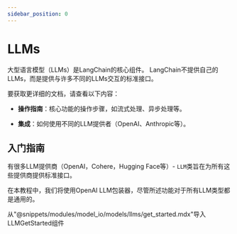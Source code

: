```yaml
---
sidebar_position: 0
---
```

# LLMs

大型语言模型（LLMs）是LangChain的核心组件。
LangChain不提供自己的LLMs，而是提供与许多不同的LLMs交互的标准接口。

要获取更详细的文档，请查看以下内容：

- **操作指南**：核心功能的操作步骤，如流式处理、异步处理等。

- **集成**：如何使用不同的LLM提供者（OpenAI、Anthropic等）。

## 入门指南

有很多LLM提供商（OpenAI，Cohere，Hugging Face等）- `LLM`类旨在为所有这些提供商提供标准接口。

在本教程中，我们将使用OpenAI LLM包装器，尽管所述功能对于所有LLM类型都是通用的。

从"@snippets/modules/model_io/models/llms/get_started.mdx"导入LLMGetStarted组件

<LLMGetStarted/>
